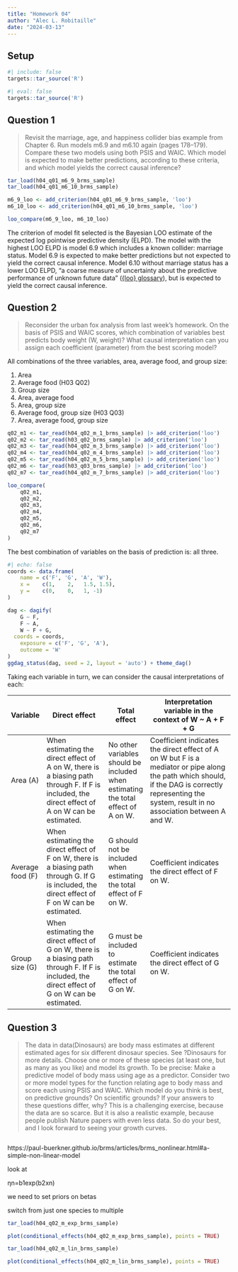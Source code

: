 ```yaml
---
title: "Homework 04"
author: "Alec L. Robitaille"
date: "2024-03-13"
---
```


## Setup

```r
#| include: false
targets::tar_source('R')
```


```r
#| eval: false
targets::tar_source('R')
```


## Question 1

> Revisit the marriage, age, and happiness collider bias example from Chapter
6. Run models m6.9 and m6.10 again (pages 178–179). Compare these two models
using both PSIS and WAIC. Which model is expected to make better predictions,
according to these criteria, and which model yields the correct causal
inference?


```r
tar_load(h04_q01_m6_9_brms_sample)
tar_load(h04_q01_m6_10_brms_sample)

m6_9_loo <- add_criterion(h04_q01_m6_9_brms_sample, 'loo')
m6_10_loo <- add_criterion(h04_q01_m6_10_brms_sample, 'loo')

loo_compare(m6_9_loo, m6_10_loo)
```

The criterion of model fit selected is the Bayesian LOO estimate of the expected
log pointwise predictive density (ELPD). The model with the highest LOO ELPD
is model 6.9 which includes a known collider: marriage status. Model 6.9 
is expected to make better predictions but not expected to yield the 
correct causal inference. Model 6.10 without marriage status 
has a lower LOO ELPD, "a coarse measure of uncertainty
about the predictive performance of unknown future data" 
([{loo} glossary](https://mc-stan.org/loo/reference/loo-glossary.html)), but
is expected to yield the correct causal inference. 



## Question 2

> Reconsider the urban fox analysis from last week’s homework. On the basis
of PSIS and WAIC scores, which combination of variables best predicts body
weight (W, weight)? What causal interpretation can you assign each coefficient
(parameter) from the best scoring model?

All combinations of the three variables, area, average food, and group size:

1. Area
2. Average food (H03 Q02)
3. Group size
4. Area, average food
5. Area, group size
6. Average food, group size (H03 Q03)
7. Area, average food, group size

```r
q02_m1 <- tar_read(h04_q02_m_1_brms_sample) |> add_criterion('loo')
q02_m2 <- tar_read(h03_q02_brms_sample) |> add_criterion('loo')
q02_m3 <- tar_read(h04_q02_m_3_brms_sample) |> add_criterion('loo')
q02_m4 <- tar_read(h04_q02_m_4_brms_sample) |> add_criterion('loo')
q02_m5 <- tar_read(h04_q02_m_5_brms_sample) |> add_criterion('loo')
q02_m6 <- tar_read(h03_q03_brms_sample) |> add_criterion('loo')
q02_m7 <- tar_read(h04_q02_m_7_brms_sample) |> add_criterion('loo')

loo_compare(
	q02_m1,
	q02_m2,
	q02_m3,
	q02_m4,
	q02_m5,
	q02_m6,
	q02_m7
)
```

The best combination of variables on the basis of prediction is: all three. 

```r
#| echo: false
coords <- data.frame(
	name = c('F', 'G', 'A', 'W'),
	x =    c(1,    2,   1.5, 1.5),
	y =    c(0,    0,   1, -1)
)
```

```r
dag <- dagify(
	G ~ F,
	F ~ A,
	W ~ F + G,
  coords = coords,
	exposure = c('F', 'G', 'A'),
	outcome = 'W'
)
ggdag_status(dag, seed = 2, layout = 'auto') + theme_dag()
```

Taking each variable in turn, we can consider the causal interpretations of 
each: 

| Variable         | Direct effect                                                                                                                                    | Total effect                                                                      | Interpretation variable in the context of W ~ A + F + G                                                                                                                                                |
|------------------|--------------------------------------------------------------------------------------------------------------------------------------------------|-----------------------------------------------------------------------------------|--------------------------------------------------------------------------------------------------------------------------------------------------------------------------------------------------------|
| Area (A)         | When estimating the direct effect of A on W, there is a biasing path through F. If F is included, the direct effect of A on W can be estimated.  | No other variables should be included when estimating the total effect of A on W. | Coefficient indicates the direct effect of A on W but F is a mediator or pipe along the path which should, if the DAG is correctly representing the system, result in no association between A and W.  |
| Average food (F) | When estimating the direct effect of F on W, there is a biasing path through G. If G is included, the direct effect of F on W can be estimated.  | G should not be included when estimating the total effect of F on W.              | Coefficient indicates the direct effect of F on W.                                                                                                                                                     |
| Group size (G)   | When estimating the direct effect of G on W, there is a biasing path through F. If F is included, the direct effect of G on W can be estimated.  | G must be included to estimate the total effect of G on W.                        | Coefficient indicates the direct effect of G on W.                                                                                                                                                     |


## Question 3 

> The data in data(Dinosaurs) are body mass estimates at different estimated
ages for six different dinosaur species. See ?Dinosaurs for more details. Choose
one or more of these species (at least one, but as many as you like) and model
its growth. To be precise: Make a predictive model of body mass using age as a
predictor. Consider two or more model types for the function relating age to
body mass and score each using PSIS and WAIC. Which model do you think is best,
on predictive grounds? On scientific grounds? If your answers to these questions
differ, why? This is a challenging exercise, because the data are so scarce. But
it is also a realistic example, because people publish Nature papers with even
less data. So do your best, and I look forward to seeing your growth curves.

```r

```


https://paul-buerkner.github.io/brms/articles/brms_nonlinear.html#a-simple-non-linear-model

look  at 

ηn=b1exp(b2xn)


we need to set priors on betas

switch from just one species to multiple

```r
tar_load(h04_q02_m_exp_brms_sample)

plot(conditional_effects(h04_q02_m_exp_brms_sample), points = TRUE)

tar_load(h04_q02_m_lin_brms_sample)

plot(conditional_effects(h04_q02_m_lin_brms_sample), points = TRUE)


```
